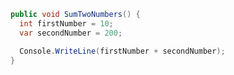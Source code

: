 ```csharp
public void SumTwoNumbers() {
  int firstNumber = 10;
  var secondNumber = 200;

  Console.WriteLine(firstNumber + secondNumber);
}
```